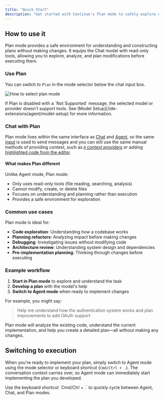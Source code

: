 ```yaml
---
title: "Quick Start"
description: "Get started with Continue's Plan mode to safely explore codebases, plan refactors, debug issues, and develop implementation strategies without modifying code before switching to execution"
---
```


## How to use it

Plan mode provides a safe environment for understanding and constructing plans without making changes. It equips the Chat model with read-only tools, allowing you to explore, analyze, and plan modifications before executing them.

### Use Plan

You can switch to `Plan` in the mode selector below the chat input box.

![How to select plan mode](/images/plan-mode-selector.png)

<Info>
  If Plan is disabled with a `Not Supported` message, the selected model or
  provider doesn't support tools. See [Model Setup](/ide-extensions/agent/model-setup)
  for more information.
</Info>

### Chat with Plan

Plan mode lives within the same interface as [Chat](/ide-extensions/chat/how-it-works) and [Agent](/ide-extensions/agent/how-it-works), so the same [input](/ide-extensions/chat/quick-start#how-to-start-a-conversation) is used to send messages and you can still use the same manual methods of providing context, such as [`@` context providers](/ide-extensions/chat/quick-start#how-to-use--for-additional-context) or adding [highlighted code from the editor](/ide-extensions/chat/quick-start#how-to-include-code-context).

#### What makes Plan different

Unlike Agent mode, Plan mode:

- Only uses read-only tools (file reading, searching, analysis)
- Cannot modify, create, or delete files
- Focuses on understanding and planning rather than execution
- Provides a safe environment for exploration

### Common use cases

Plan mode is ideal for:

- **Code exploration**: Understanding how a codebase works
- **Planning refactors**: Analyzing impact before making changes
- **Debugging**: Investigating issues without modifying code
- **Architecture review**: Understanding system design and dependencies
- **Pre-implementation planning**: Thinking through changes before executing

### Example workflow

1. **Start in Plan mode** to explore and understand the task
2. **Develop a plan** with the model's help
3. **Switch to Agent mode** when ready to implement changes

For example, you might say:

> Help me understand how the authentication system works and plan improvements to add OAuth support

Plan mode will analyze the existing code, understand the current implementation, and help you create a detailed plan—all without making any changes.

## Switching to execution

When you're ready to implement your plan, simply switch to Agent mode using the mode selector or keyboard shortcut (`Cmd/Ctrl + .`). The conversation context carries over, so Agent mode can immediately start implementing the plan you developed.

<Tip>
  Use the keyboard shortcut `Cmd/Ctrl + .` to quickly cycle between Agent, Chat,
  and Plan modes.
</Tip>
